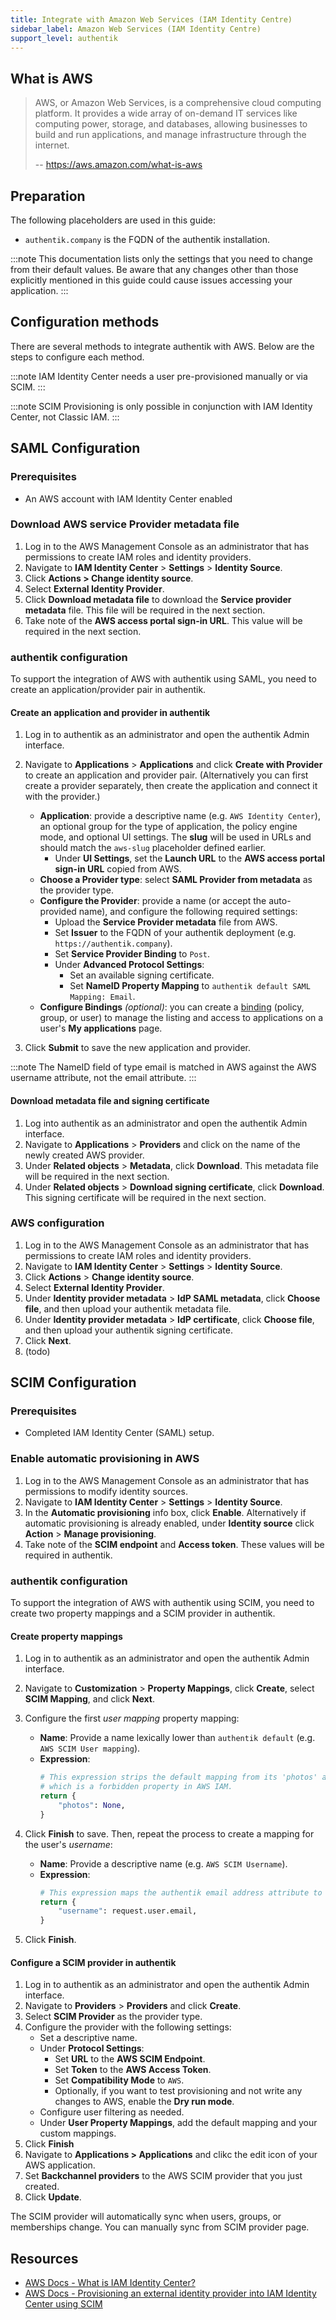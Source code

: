 ```yaml
---
title: Integrate with Amazon Web Services (IAM Identity Centre)
sidebar_label: Amazon Web Services (IAM Identity Centre)
support_level: authentik
---
```



## What is AWS

> AWS, or Amazon Web Services, is a comprehensive cloud computing platform. It provides a wide array of on-demand IT services like computing power, storage, and databases, allowing businesses to build and run applications, and manage infrastructure through the internet.
>
> -- https://aws.amazon.com/what-is-aws

## Preparation

The following placeholders are used in this guide:

- `authentik.company` is the FQDN of the authentik installation.

:::note
This documentation lists only the settings that you need to change from their default values. Be aware that any changes other than those explicitly mentioned in this guide could cause issues accessing your application.
:::

## Configuration methods

There are several methods to integrate authentik with AWS. Below are the steps to configure each method.

:::note
IAM Identity Center needs a user pre-provisioned manually or via SCIM.
:::

:::note
SCIM Provisioning is only possible in conjunction with IAM Identity Center, not Classic IAM.
:::

## SAML Configuration

### Prerequisites

- An AWS account with IAM Identity Center enabled

### Download AWS service Provider metadata file

1. Log in to the AWS Management Console as an administrator that has permissions to create IAM roles and identity providers.
2. Navigate to **IAM Identity Center** > **Settings** > **Identity Source**.
3. Click **Actions > Change identity source**.
4. Select **External Identity Provider**.
5. Click **Download metadata file** to download the **Service provider metadata** file. This file will be required in the next section.
6. Take note of the **AWS access portal sign-in URL**. This value will be required in the next section.

### authentik configuration

To support the integration of AWS with authentik using SAML, you need to create an application/provider pair in authentik.

#### Create an application and provider in authentik

1. Log in to authentik as an administrator and open the authentik Admin interface.
2. Navigate to **Applications** > **Applications** and click **Create with Provider** to create an application and provider pair. (Alternatively you can first create a provider separately, then create the application and connect it with the provider.)
    - **Application**: provide a descriptive name (e.g. `AWS Identity Center`), an optional group for the type of application, the policy engine mode, and optional UI settings. The **slug** will be used in URLs and should match the `aws-slug` placeholder defined earlier.
        - Under **UI Settings**, set the **Launch URL** to the **AWS access portal sign-in URL** copied from AWS.
    - **Choose a Provider type**: select **SAML Provider from metadata** as the provider type.
    - **Configure the Provider**: provide a name (or accept the auto-provided name), and configure the following required settings:
        - Upload the **Service Provider metadata** file from AWS.
        - Set **Issuer** to the FQDN of your authentik deployment (e.g. `https://authentik.company`).
        - Set **Service Provider Binding** to `Post`.
        - Under **Advanced Protocol Settings**:
            - Set an available signing certificate.
            - Set **NameID Property Mapping** to `authentik default SAML Mapping: Email`.
    - **Configure Bindings** _(optional)_: you can create a [binding](/docs/add-secure-apps/flows-stages/bindings/) (policy, group, or user) to manage the listing and access to applications on a user's **My applications** page.

3. Click **Submit** to save the new application and provider.

:::note
The NameID field of type email is matched in AWS against the AWS username attribute, not the email attribute.
:::

#### Download metadata file and signing certificate

1. Log into authentik as an administrator and open the authentik Admin interface.
2. Navigate to **Applications** > **Providers** and click on the name of the newly created AWS provider.
3. Under **Related objects** > **Metadata**, click **Download**. This metadata file will be required in the next section.
4. Under **Related objects** > **Download signing certificate**, click **Download**. This signing certificate will be required in the next section.

### AWS configuration

1. Log in to the AWS Management Console as an administrator that has permissions to create IAM roles and identity providers.
2. Navigate to **IAM Identity Center** > **Settings** > **Identity Source**.
3. Click **Actions** > **Change identity source**.
4. Select **External Identity Provider**.
5. Under **Identity provider metadata** > **IdP SAML metadata**, click **Choose file**, and then upload your authentik metadata file.
6. Under **Identity provider metadata** > **IdP certificate**, click **Choose file**, and then upload your authentik signing certificate.
7. Click **Next**.
8. (todo)

## SCIM Configuration

### Prerequisites

- Completed IAM Identity Center (SAML) setup.

### Enable automatic provisioning in AWS

1. Log in to the AWS Management Console as an administrator that has permissions to modify identity sources.
2. Navigate to **IAM Identity Center** > **Settings** > **Identity Source**.
3. In the **Automatic provisioning** info box, click **Enable**.
   Alternatively if automatic provisioning is already enabled, under **Identity source** click **Action** > **Manage provisioning**.
4. Take note of the **SCIM endpoint** and **Access token**. These values will be required in authentik.

### authentik configuration

To support the integration of AWS with authentik using SCIM, you need to create two property mappings and a SCIM provider in authentik.

#### Create property mappings

1. Log in to authentik as an administrator and open the authentik Admin interface.
2. Navigate to **Customization** > **Property Mappings**, click **Create**, select **SCIM Mapping**, and click **Next**.
3. Configure the first _user mapping_ property mapping:
    - **Name**: Provide a name lexically lower than `authentik default` (e.g. `AWS SCIM User mapping`).
    - **Expression**:
        ```python
        # This expression strips the default mapping from its 'photos' attribute,
        # which is a forbidden property in AWS IAM.
        return {
            "photos": None,
        }
        ```
4. Click **Finish** to save. Then, repeat the process to create a mapping for the user's _username_:
    - **Name**: Provide a descriptive name (e.g. `AWS SCIM Username`).
    - **Expression**:
        ```python
        # This expression maps the authentik email address attribute to the AWS username attribute.
        return {
            "username": request.user.email,
        }
        ```

5. Click **Finish**.

#### Configure a SCIM provider in authentik

1. Log in to authentik as an administrator and open the authentik Admin interface.
2. Navigate to **Providers** > **Providers** and click **Create**.
3. Select **SCIM Provider** as the provider type.
4. Configure the provider with the following settings:
    - Set a descriptive name.
    - Under **Protocol Settings**:
        - Set **URL** to the **AWS SCIM Endpoint**.
        - Set **Token** to the **AWS Access Token**.
        - Set **Compatibility Mode** to `AWS`.
        - Optionally, if you want to test provisioning and not write any changes to AWS, enable the **Dry run mode**.
    - Configure user filtering as needed.
    - Under **User Property Mappings**, add the default mapping and your custom mappings.
5. Click **Finish**
6. Navigate to **Applications > Applications** and clikc the edit icon of your AWS application.
7. Set **Backchannel providers** to the AWS SCIM provider that you just created.
8. Click **Update**.

The SCIM provider will automatically sync when users, groups, or memberships change. You can manually sync from SCIM provider page.

## Resources

- [AWS Docs - What is IAM Identity Center?](https://docs.aws.amazon.com/singlesignon/latest/userguide/what-is.html)
- [AWS Docs - Provisioning an external identity provider into IAM Identity Center using SCIM](https://docs.aws.amazon.com/singlesignon/latest/userguide/provision-automatically.html)
